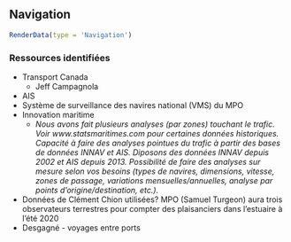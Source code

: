 ## Navigation

```r
RenderData(type = 'Navigation')
```


### Ressources identifiées

- Transport Canada
  - Jeff Campagnola
- AIS
- Système de surveillance des navires national (VMS) du MPO
- Innovation maritime
  - *Nous avons fait plusieurs analyses (par zones) touchant le trafic. Voir www.statsmaritimes.com pour certaines données historiques. Capacité à faire des analyses pointues du trafic à partir des bases de données INNAV et AIS. Diposons des données INNAV depuis 2002 et AIS depuis 2013. Possibilité de faire des analyses sur mesure selon vos besoins (types de navires, dimensions, vitesse, zones de passage, variations mensuelles/annuelles, analyse par points d'origine/destination, etc.).*
- Données de Clément Chion utilisées? MPO (Samuel Turgeon) aura trois observateurs terrestres pour compter des plaisanciers dans l'estuaire à l'été 2020
- Desgagné - voyages entre ports
